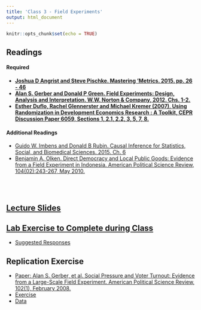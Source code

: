 ```yaml
---
title: 'Class 3 - Field Experiments'
output: html_document
---
```


```r
knitr::opts_chunk$set(echo = TRUE)
```

## Readings
#### Required
- **[Joshua D Angrist and Steve Pischke. Mastering 'Metrics. 2015. pp. 26 - 46](Classes/Class_3/Readings/Angrist_Pischke_26_46.pdf)**
- **[Alan S. Gerber and Donald P Green. Field Experiments: Design, Analysis and Interpretation. W.W. Norton & Company, 2012. Chs. 1-2.](Classes/Class_3/Readings/Gerber_Green_Ch1_2.pdf)**
- **[Esther Duflo, Rachel Glennerster and Michael Kremer (2007), Using Randomization in Development Economics Research : A Toolkit, CEPR Discussion Paper 6059, Sections 1, 2.1, 2.2, 3, 5, 7, 8.](Classes/Class_3/Readings/Duflo_Randomization_Toolkit.pdf)**

#### Additional Readings
- [Guido W. Imbens and Donald B Rubin. Causal Inference for Statistics, Social, and Biomedical Sciences. 2015. Ch. 6](Classes/Class_3/Readings/Imbens_Rubin_104_125.pdf)
- [Benjamin A. Olken. Direct Democracy and Local Public Goods: Evidence from a Field Experiment in Indonesia. American Political Science Review, 104(02):243-267, May 2010.](http://economics.mit.edu/files/5224)

<br> </br>

## [Lecture Slides](Classes/Class_3/Slides_Class3_v5.pdf)

<!-- ## [Experiments App](https://poliong.shinyapps.io/to_deploy/) -->

## [Lab Exercise to Complete during Class](Classes/Class_3/Exercise_Field_Exp_v2.pdf)

 - [Suggested Responses](Classes/Class_3/Exercise_Field_Exp_v2_responses.pdf)

## Replication Exercise
- [Paper: Alan S. Gerber, et al. Social Pressure and Voter Turnout: Evidence from a Large-Scale Field Experiment. American Political Science Review, 102(1), February 2008.](Classes/Class_3/Replication/Gerber Green and Larimer 2008.pdf)
- [Exercise](Classes/Class_3/Replication/Replication_Exercise_1_v7.pdf)
- [Data](Classes/Class_3/Replication/GGL_data_prepared.csv)
<!-- - [Suggested Responses](Classes/Class_3/Replication/Replication_Exercise_1_v7_Responses.pdf) -->
